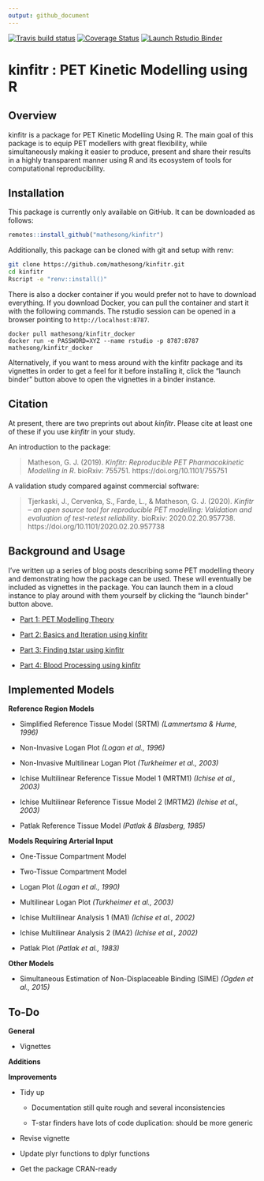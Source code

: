```yaml
---
output: github_document
---
```


[![Travis build status](https://travis-ci.org/mathesong/kinfitr.svg?branch=master)](https://travis-ci.org/mathesong/kinfitr)
[![Coverage Status](https://img.shields.io/codecov/c/github/mathesong/kinfitr/master.svg)](https://codecov.io/github/mathesong/kinfitr?branch=master)
[![Launch Rstudio Binder](http://mybinder.org/badge_logo.svg)](https://mybinder.org/v2/gh/mathesong/kinfitr_vignettes/master?urlpath=rstudio)
  

# kinfitr : PET Kinetic Modelling using R

## Overview

kinfitr is a package for PET Kinetic Modelling Using R. The main goal of this package is to equip PET modellers with great flexibility, while simultaneously making it easier to produce, present and share their results in a highly transparent manner using R and its ecosystem of tools for computational reproducibility.


## Installation

This package is currently only available on GitHub.  It can be downloaded as follows:

```r
remotes::install_github("mathesong/kinfitr")
```

Additionally, this package can be cloned with git and setup with renv:

```bash
git clone https://github.com/mathesong/kinfitr.git
cd kinfitr
Rscript -e "renv::install()"
```

There is also a docker container if you would prefer not to have to download everything. If you download Docker, you can pull the container and start it with the following commands.  The rstudio session can be opened in a browser pointing to `http://localhost:8787`.

```{}
docker pull mathesong/kinfitr_docker
docker run -e PASSWORD=XYZ --name rstudio -p 8787:8787 mathesong/kinfitr_docker
```


Alternatively, if you want to mess around with the kinfitr package and its vignettes in order to get a feel for it before installing it, click the "launch binder" button above to open the vignettes in a binder instance.

## Citation

At present, there are two preprints out about *kinfitr*. Please cite at least one of these if you use *kinfitr* in your study.

An introduction to the package:

> Matheson, G. J. (2019). *Kinfitr: Reproducible PET Pharmacokinetic Modelling in R*. bioRxiv: 755751. https://doi.org/10.1101/755751


A validation study compared against commercial software:

> Tjerkaski, J., Cervenka, S., Farde, L., & Matheson, G. J. (2020). *Kinfitr – an open source tool for reproducible PET modelling: Validation and evaluation of test-retest reliability*. bioRxiv: 2020.02.20.957738. https://doi.org/10.1101/2020.02.20.957738


## Background and Usage

I've written up a series of blog posts describing some PET modelling theory and demonstrating how the package can be used. These will eventually be included as vignettes in the package.  You can launch them in a cloud instance to play around with them yourself by clicking the "launch binder" button above.

* [Part 1: PET Modelling Theory](https://www.granvillematheson.com/post/pharmacokinetic-modelling-of-pet-data-in-r-using-kinfitr-part-1-theory)

* [Part 2: Basics and Iteration using kinfitr](https://www.granvillematheson.com/post/pharmacokinetic-modelling-of-pet-data-in-r-using-kinfitr-part-2-basics-and-iteration)

* [Part 3: Finding tstar using kinfitr](https://www.granvillematheson.com/post/pharmacokinetic-modelling-of-pet-data-in-r-using-kinfitr-part-3-finding-tstar)

* [Part 4: Blood Processing using kinfitr](https://www.granvillematheson.com/post/pharmacokinetic-modelling-of-pet-data-in-r-using-kinfitr-part-4-blood-processing)



<!-- ## Example Usage -->

<!-- ### Data Structure -->

<!-- The optimal data structure for _kinfitr_ is that of a nested tibble, with rows representing the desired level of chunking, e.g. whether modelling be across individuals, or across ROIs within individuals). The package contains two datasets: `pbr28` containing [$^{11}$C]PBR28 TACs for testing models involving arterial input function, and `simref` containing simulated TACs of a tracer with a reference region, for testing reference tissue models. -->


<!-- ```{r, message=F} -->
<!-- library(tidyverse) -->
<!-- library(kinfitr) -->
<!-- library(knitr) -->

<!-- data(simref) -->
<!-- ``` -->

<!-- Thus the data looks as follows: -->

<!-- ```{r} -->
<!-- head(simref) -->
<!-- ``` -->

<!-- ...and inside each nested tibble is the following: -->

<!-- ```{r} -->
<!-- head(simref$tacs[[1]]) -->
<!-- ``` -->

<!-- ### Fitting a Model for a single TAC -->

<!-- As a conscious decision, almost all input arguments of times or radioactivity concentrations are as numeric vectors. This allows the functions to be used at any stage of an analysis, and does not require complicated data structures created in earlier steps. So let's create vectors and run a model. -->

<!-- ```{r srtmfit} -->
<!-- times <- simref$tacs[[1]]$Times -->
<!-- tac <- simref$tacs[[1]]$ROI1 -->
<!-- reference <- simref$tacs[[1]]$Reference -->
<!-- weights <- simref$tacs[[1]]$Weights -->

<!-- srtmfit <- srtm(t_tac = times, reftac = reference, -->
<!--       roitac = tac,weights = weights) -->

<!-- plot_kinfit(srtmfit) -->
<!-- ``` -->



<!-- ### Fitting a Model to Many TACs -->

<!-- I recommend iterating through multiple TACs using the `purrr` package to go through the nested tibble.  Let's also examine how we might decide to chunk the data, using MRTM1 and MRTM2. -->

<!-- What we want to do from here is to model the data using MRTM1 and MRTM2.  Our plan is as follows: -->

<!-- * MRTM1 fits BP~ND~ and k2' -->

<!-- * MRTM2 fits BP~ND~ (using k2' from MRTM1 from a high-binding region) -->

<!-- So what we'll do: -->

<!-- * Fit MRTM1 to one region of each PET Measurement -->

<!-- * Fit MRTM2 to all regions of each PET Measurement -->



<!-- #### Fitting k2prime using MRTM1 using purrr::map -->

<!-- ```{r mrtm2fit} -->
<!-- simref <- simref %>% -->

<!--   group_by(PET) %>%     # Group by each PET measurement -->

<!--   mutate(mrtm1_fit = map(tacs, ~mrtm1(t_tac = .x$Times, reftac = .x$Reference,      # Add MRTM1 fit column -->
<!--                                       roitac = .x$ROI1, weights = .x$Weights))) %>% -->

<!--   mutate(k2prime = map_dbl(mrtm1_fit, c('par', 'k2prime')))     # Extract k2prime from the fit output -->

<!-- plot_kinfit(simref$mrtm1_fit[[1]])     # Plot the first TAC -->
<!-- ``` -->

<!-- Now we have a k2' value for each individual from a single region (ROI1). -->

<!-- ```{r} -->
<!-- head(simref) -->
<!-- ``` -->


<!-- #### Tidy Data: Gathering into Long format -->

<!-- Now we want to use the k2prime from fitting MRTM1 to one region from each PET measurement.  Now, we want to chunk the data a little bit differently: we want to make the arrangement a little bit longer: each TAC which we wish to model should be a row. -->

<!-- ```{r} -->
<!-- long_simref <- simref %>% -->

<!--   select(-mrtm1_fit) %>% # Remove the fit object -->

<!--   unnest() %>%    # Unnest -->

<!--   select(-StartTime, -Duration) %>%  -->

<!--   gather(Region, TAC, -PET, -Subjname, -PETNo, -Weights,  -->
<!--          -Times, -k2prime, -Reference) %>%    # Gather the data into long-er format -->

<!--   group_by(PET, Subjname, PETNo, Region, k2prime) %>%    # Group by more than just PET -->

<!--   nest(.key=tacs) %>%       # Nest the data again %>%  -->

<!--   arrange(Subjname, Region) -->
<!-- ``` -->

<!-- This produces data which looks like this: -->

<!-- ```{r} -->
<!-- head(long_simref) -->
<!-- ``` -->


<!-- For which the TACs nested object looks like this: -->

<!-- ```{r} -->
<!-- head( long_simref$tacs[[1]] ) -->
<!-- ``` -->


<!-- #### Fitting MRTM2 using purrr::pmap -->

<!-- Now we can iterate through this list, using the fitted k2prime. We can't use `map()` any longer, as we'll be iterating through 2 lists.  For this, we could either use `map2()`, or we can use `pmap()`, which allows us to iterate through an unlimited numberof columns.  Let's go with the latter for now to show how we could do this. -->

<!-- First we define a function for the iteration: -->

<!-- ```{r} -->
<!-- dofit_mrtm2 <- function(tacs, k2prime) { -->
<!--   mrtm2(t_tac = tacs$Times, reftac = tacs$Reference,  -->
<!--             roitac = tacs$TAC, weights = tacs$Weights, -->
<!--             k2prime = k2prime) -->
<!-- } -->
<!-- ``` -->

<!-- ... and then we apply it: -->

<!-- ```{r} -->
<!-- long_simref <- long_simref %>% -->

<!--   mutate(fit_mrtm2 = pmap(list(tacs, k2prime), dofit_mrtm2)) %>% -->

<!--   mutate(bp_mrtm2 = map_dbl(fit_mrtm2, c('par', 'bp'))) -->


<!-- plot_kinfit(long_simref$fit_mrtm2[[6]]) -->
<!-- ``` -->


<!-- In this way, we can run several different models on the data, keep the fits in their own separate columns, and plot them at will.  And we can do all of this within the tidyverse paradigm. -->



## Implemented Models

__Reference Region Models__

* Simplified Reference Tissue Model (SRTM) _(Lammertsma & Hume, 1996)_

* Non-Invasive Logan Plot _(Logan et al., 1996)_

* Non-Invasive Multilinear Logan Plot _(Turkheimer et al., 2003)_

* Ichise Multilinear Reference Tissue Model 1 (MRTM1) _(Ichise et al., 2003)_

* Ichise Multilinear Reference Tissue Model 2 (MRTM2) _(Ichise et al., 2003)_

* Patlak Reference Tissue Model _(Patlak & Blasberg, 1985)_



__Models Requiring Arterial Input__

* One-Tissue Compartment Model

* Two-Tissue Compartment Model

* Logan Plot _(Logan et al., 1990)_

* Multilinear Logan Plot _(Turkheimer et al., 2003)_

* Ichise Multilinear Analysis 1 (MA1) _(Ichise et al., 2002)_

* Ichise Multilinear Analysis 2 (MA2) _(Ichise et al., 2002)_

* Patlak Plot _(Patlak et al., 1983)_



__Other Models__

* Simultaneous Estimation of Non-Displaceable Binding (SIME) _(Ogden et al., 2015)_





## To-Do

__General__
    
* Vignettes
    
__Additions__

    

__Improvements__

* Tidy up

    * Documentation still quite rough and several inconsistencies
  
    * T-star finders have lots of code duplication: should be more generic
    
* Revise vignette

* Update plyr functions to dplyr functions

* Get the package CRAN-ready
